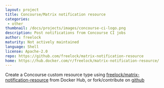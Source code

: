 ```yaml
---
layout: project
title: Concourse/Matrix notification resource
categories:
 - other
thumbnail: /docs/projects/images/concourse-ci-logo.png
description: Post notifications from Concourse CI jobs
author: freelock
maturity: Not actively maintained
language: Shell
license: Apache-2.0
repo: https://github.com/freelock/matrix-notification-resource
home: https://hub.docker.com/r/freelock/matrix-notification-resource/
---
```


Create a Concourse custom resource type using [freelock/matrix-notification-resource](https://hub.docker.com/r/freelock/matrix-notification-resource/) from Docker Hub, or fork/contribute on [github](https://github.com/freelock/matrix-notification-resource)
